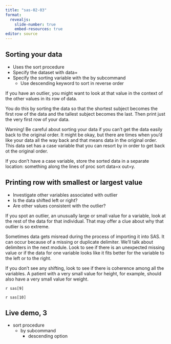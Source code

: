 ```yaml
---
title: "sas-02-03"
format: 
  revealjs:
    slide-number: true
    embed-resources: true
editor: source
---
```


## Sorting your data

-   Uses the sort procedure
-   Specify the dataset with data=
-   Specify the sorting variable with the by subcommand
    - Use descending keyword to sort in reverse order

::: notes

If you have an outlier, you might want to look
at that value in the context of the other values
in its row of data.

You do this by sorting the data so that the 
shortest subject becomes the first row of the 
data and the tallest subject becomes the last. 
Then print just the very first row of your data.

Warning! Be careful about sorting your data if 
you can't get the data easily back to the 
original order. It might be okay, but there are 
times when you'd like your data all the way back 
and that means data in the original order. This 
data set has a case variable that you can resort 
by in order to get back ot the original order.

If you don't have a case variable, store the 
sorted data in a separate location: something 
along the lines of proc sort data=x out=y.

:::

## Printing row with smallest or largest value

-   Investigate other variables associated with outlier
-   Is the data shifted left or right?
-   Are other values consistent with the outlier?

::: notes

If you spot an outlier, an unusually large or small value for a variable, look at the rest of the data for that individual. That may offer a clue about why that outlier is so extreme.

Sometimes data gets misread during the process of importing it into SAS. It can occur because of a missing or duplicate delimiter. We'll talk about delimiters in the next module. Look to see if there is an unexpected missing value or if the data for one variable looks like it fits better for the variable to the left or to the right.

If you don't see any shifting, look to see if there is coherence among all the variables. A patient with a very small value for height, for example, should also have a very small value for weight.

:::

`r sas[9]`

`r sas[10]`

## Live demo, 3

-   sort procedure
    -   by subcommand
        -   descending option
